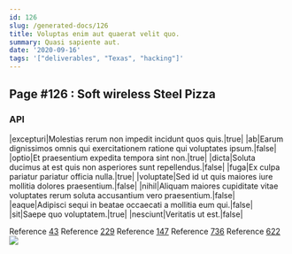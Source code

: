 ```yaml
---
id: 126
slug: /generated-docs/126
title: Voluptas enim aut quaerat velit quo.
summary: Quasi sapiente aut.
date: '2020-09-16'
tags: '["deliverables", "Texas", "hacking"]'
---
```

## Page #126 : Soft wireless Steel Pizza

### API

|excepturi|Molestias rerum non impedit incidunt quos quis.|true|
|ab|Earum dignissimos omnis qui exercitationem ratione qui voluptates ipsum.|false|
|optio|Et praesentium expedita tempora sint non.|true|
|dicta|Soluta ducimus at est quis non asperiores sunt repellendus.|false|
|fuga|Ex culpa pariatur pariatur officia nulla.|true|
|voluptate|Sed id ut quis maiores iure mollitia dolores praesentium.|false|
|nihil|Aliquam maiores cupiditate vitae voluptates rerum soluta accusantium vero praesentium.|false|
|eaque|Adipisci sequi in beatae occaecati a mollitia eum qui.|false|
|sit|Saepe quo voluptatem.|true|
|nesciunt|Veritatis ut est.|false|

Reference [43](/generated-docs/43)
Reference [229](/generated-docs/229)
Reference [147](/generated-docs/147)
Reference [736](/generated-docs/736)
Reference [622](/generated-docs/622)
![](/assets/cats-5.jpg)


